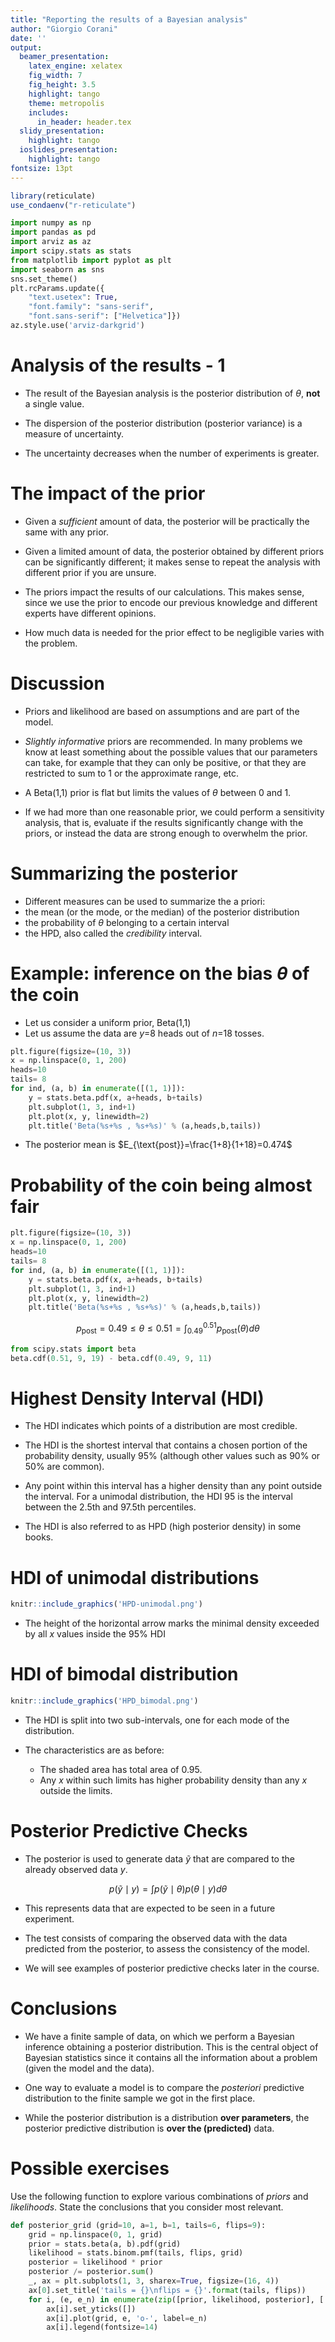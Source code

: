```yaml
---
title: "Reporting the results of a Bayesian analysis"
author: "Giorgio Corani"
date: ''
output:
  beamer_presentation:
    latex_engine: xelatex
    fig_width: 7
    fig_height: 3.5
    highlight: tango
    theme: metropolis
    includes:
      in_header: header.tex
  slidy_presentation:
    highlight: tango
  ioslides_presentation:
    highlight: tango
fontsize: 13pt
---
```



```r
library(reticulate)
use_condaenv("r-reticulate")
```

```python
import numpy as np
import pandas as pd
import arviz as az
import scipy.stats as stats
from matplotlib import pyplot as plt
import seaborn as sns
sns.set_theme()
plt.rcParams.update({
    "text.usetex": True,
    "font.family": "sans-serif",
    "font.sans-serif": ["Helvetica"]})
az.style.use('arviz-darkgrid')
```

# Analysis of the results - 1

* The result of the Bayesian analysis is the posterior  distribution of $\theta$,  **not** a single value.

* The dispersion of the posterior distribution (posterior variance) is a measure of  uncertainty.

* The uncertainty decreases when the number of experiments is greater.

# The impact of the prior 
* Given a _sufficient_ amount of data, the posterior will be practically the same  with any prior.

* Given a limited amount of data, the posterior obtained by different priors can be significantly different; it makes sense to repeat the analysis with different prior if you are unsure.

* The priors impact the results of our calculations. This makes  sense, since  we  use the prior to encode our previous knowledge and different experts have different opinions. 

* How much data is needed for the prior effect to be negligible varies with the problem.


# Discussion
* Priors and likelihood are based on assumptions and are  part of the model.

* *Slightly informative*  priors are recommended.
In many problems we know at least something about the possible values that our parameters can take, for example that they can only be positive, or that they are restricted to sum to 1 or the approximate range, etc. 

* A Beta(1,1) prior is flat but  limits the   values of $\theta$ between 0 and 1.

* If we had more than one reasonable prior, we could perform a sensitivity analysis, that is, evaluate if the results significantly change with the priors, or instead the data are strong enough to overwhelm the prior.

# Summarizing the posterior
*  Different measures can be used to summarize the a priori:
  * the mean (or the mode, or the median) of the posterior distribution
  * the  probability of $\theta$ belonging to a certain interval
  * the HPD, also called the *credibility* interval. 
  
# Example: inference on the bias $\theta$ of the coin


* Let us consider a uniform prior, Beta(1,1)
* Let us assume the data are $y$=8 heads out of  $n$=18 tosses.
```python
plt.figure(figsize=(10, 3))
x = np.linspace(0, 1, 200)
heads=10
tails= 8
for ind, (a, b) in enumerate([(1, 1)]):
    y = stats.beta.pdf(x, a+heads, b+tails)
    plt.subplot(1, 3, ind+1)
    plt.plot(x, y, linewidth=2)
    plt.title('Beta(%s+%s , %s+%s)' % (a,heads,b,tails))
```

* The posterior mean is $E_{\text{post}}=\frac{1+8}{1+18}=0.474$

# Probability of the coin being almost fair

```python
plt.figure(figsize=(10, 3))
x = np.linspace(0, 1, 200)
heads=10
tails= 8
for ind, (a, b) in enumerate([(1, 1)]):
    y = stats.beta.pdf(x, a+heads, b+tails)
    plt.subplot(1, 3, ind+1)
    plt.plot(x, y, linewidth=2)
    plt.title('Beta(%s+%s , %s+%s)' % (a,heads,b,tails))
```

$$ p_{\text{post}} = 0.49 \leq \theta \leq 0.51 = \int_{0.49}^{0.51} p_{\text{post}}(\theta) d\theta $$
```python
from scipy.stats import beta
beta.cdf(0.51, 9, 19) - beta.cdf(0.49, 9, 11)
```




# Highest Density Interval (HDI)   

* The HDI indicates which points of a distribution are most credible. 

* The  HDI is the shortest interval that contains a chosen portion of the probability density, usually 95% (although other values such as 90% or 50% are common). 

* Any point within this interval has a higher density than any point outside the interval. For a unimodal distribution, the HDI 95 is  the interval between the 2.5th and 97.5th percentiles.

* The HDI is also referred to as HPD (high posterior density) in some books. 


# HDI   of unimodal distributions

```r
knitr::include_graphics('HPD-unimodal.png')
```

* The height of the horizontal arrow marks the minimal density exceeded by all $x$ values inside the 95% HDI


# HDI of bimodal distribution
```r
knitr::include_graphics('HPD_bimodal.png')
```

* The HDI is split into two sub-intervals, one for each mode of the distribution. 

* The  characteristics are as before: 
  * The shaded area has total area of 0.95.
  * Any $x$ within such limits has higher probability density than any $x$ outside the limits.


<!-- # Reporting the posterior with Arviz -->
<!-- * ArviZ is a Python package which provides functions to summarize the  posterior. The function *plot_posterior* can be used to generate a plot with mean and HPD.  -->

<!-- # Example -->
<!-- ```{python, echo=TRUE, fig.height=2.5} -->
<!-- import arviz as az -->
<!-- #We used randomly generated data according to a beta distribution as our posterior. -->
<!-- mock_posterior = stats.beta.rvs(5,11, size=1000) -->

<!-- az.plot_posterior (mock_posterior,  -->
<!--   figsize=(8, 4)) -->
<!-- ``` -->


# Posterior Predictive Checks

* The  posterior is used to generate data $\tilde{y}$ that are compared to the already observed data $y$.

$$
p(\tilde{y} \mid y) = \int p(\tilde{y} \mid \theta) p(\theta \mid y) d\theta
$$

* This represents  data that are expected to be seen in a future experiment.

* The test consists of comparing the observed data with the data predicted from the posterior, to assess the consistency of the model.

* We will see examples of posterior predictive checks  later in the course.


# Conclusions
* We have a finite sample of data, on which we perform a Bayesian inference obtaining a posterior distribution.
This  is the central object of Bayesian statistics since it contains all the information about a problem (given the model and the data).

* One way to evaluate a model is to compare the _posteriori_ predictive distribution to the finite sample we got in the first place.

* While the posterior distribution is a distribution **over parameters**, the posterior predictive distribution is **over the (predicted)** data.


# Possible exercises
Use the following function to explore various combinations of _priors_ and _likelihoods_. State the conclusions that you consider most relevant. 

```python
def posterior_grid (grid=10, a=1, b=1, tails=6, flips=9):
    grid = np.linspace(0, 1, grid)
    prior = stats.beta(a, b).pdf(grid)
    likelihood = stats.binom.pmf(tails, flips, grid)
    posterior = likelihood * prior
    posterior /= posterior.sum()
    _, ax = plt.subplots(1, 3, sharex=True, figsize=(16, 4))
    ax[0].set_title('tails = {}\nflips = {}'.format(tails, flips))
    for i, (e, e_n) in enumerate(zip([prior, likelihood, posterior], ['a priori', 'likelihood', 'a posteriori'])):
        ax[i].set_yticks([])
        ax[i].plot(grid, e, 'o-', label=e_n)
        ax[i].legend(fontsize=14)

```
